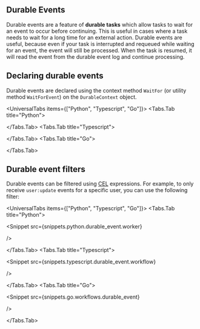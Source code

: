 
## Durable Events

Durable events are a feature of **durable tasks** which allow tasks to wait for an event to occur before continuing. This is useful in cases where a task needs to wait for a long time for an external action. Durable events are useful, because even if your task is interrupted and requeued while waiting for an event, the event will still be processed. When the task is resumed, it will read the event from the durable event log and continue processing.

## Declaring durable events

Durable events are declared using the context method `WaitFor` (or utility method `WaitForEvent`) on the `DurableContext` object.

<UniversalTabs items={["Python", "Typescript", "Go"]}>
  <Tabs.Tab title="Python">

<Snippet src={snippets.python.durable_event.worker} />

</Tabs.Tab>
<Tabs.Tab title="Typescript">

<Snippet src={snippets.typescript.durable_event.workflow} />

</Tabs.Tab>
<Tabs.Tab title="Go">

<Snippet src={snippets.go.workflows.durable_event} />

</Tabs.Tab>
</UniversalTabs>

## Durable event filters

Durable events can be filtered using [CEL](https://github.com/google/cel-spec) expressions. For example, to only receive `user:update` events for a specific user, you can use the following filter:

<UniversalTabs items={["Python", "Typescript", "Go"]}>
  <Tabs.Tab title="Python">

<Snippet
  src={snippets.python.durable_event.worker}
 
/>

</Tabs.Tab>
<Tabs.Tab title="Typescript">

<Snippet
  src={snippets.typescript.durable_event.workflow}
 
/>

</Tabs.Tab>
<Tabs.Tab title="Go">

<Snippet
  src={snippets.go.workflows.durable_event}
 
/>

</Tabs.Tab>
</UniversalTabs>
